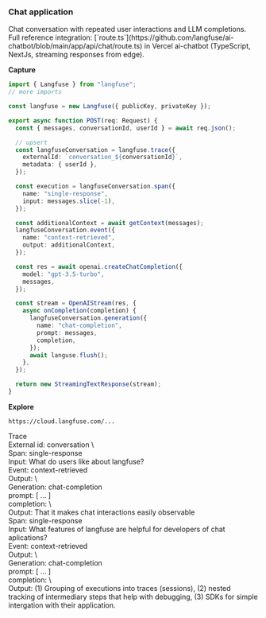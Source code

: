 <div className="px-6 py-4 ring-1 rounded-xl ring-gray-200">

<h3 className="text-xl font-bold">Chat application</h3>
<span className="text-sm text-gray-500">
  Chat conversation with repeated user interactions and LLM completions.
</span>
<span className="text-sm text-gray-500">
  Full reference integration:
  [`route.ts`](https://github.com/langfuse/ai-chatbot/blob/main/app/api/chat/route.ts)
  in Vercel ai-chatbot (TypeScript, NextJs, streaming responses from edge).
</span>

<div className="mt-5 flex flex-col lg:flex-row gap-4">
<div className="flex-1">

**Capture**

```typescript {4, 10, 16, 28, 33} filename="route.ts"
import { Langfuse } from "langfuse";
// more imports

const langfuse = new Langfuse({ publicKey, privateKey });

export async function POST(req: Request) {
  const { messages, conversationId, userId } = await req.json();

  // upsert
  const langfuseConversation = langfuse.trace({
    externalId: `conversation_${conversationId}`,
    metadata: { userId },
  });

  const execution = langfuseConversation.span({
    name: "single-response",
    input: messages.slice(-1),
  });

  const additionalContext = await getContext(messages);
  langfuseConversation.event({
    name: "context-retrieved",
    output: additionalContext,
  });

  const res = await openai.createChatCompletion({
    model: "gpt-3.5-turbo",
    messages,
  });

  const stream = OpenAIStream(res, {
    async onCompletion(completion) {
      langfuseConversation.generation({
        name: "chat-completion",
        prompt: messages,
        completion,
      });
      await languse.flush();
    },
  });

  return new StreamingTextResponse(stream);
}
```

</div>
<div className="flex-1">

**Explore**

```
https://cloud.langfuse.com/...
```

<div className="p-3 ring-1 ring-gray-200 rounded-xl flex flex-col gap-2 text-sm">
<div>
<div className="font-bold">Trace</div>
<div className="text-gray-500">External id: conversation \<conversation_id\></div>

</div>
<div className="p-3 ring-1 ring-gray-200 rounded-sm">
  <div className="font-bold">Span: single-response</div>
  <div className="text-gray-500">Input: What do users like about langfuse?</div>
</div>
<div className="ml-8 p-3 ring-1 ring-gray-200 rounded-sm">
  <div className="font-bold">Event: context-retrieved</div>
  <div className="text-gray-500">Output: \<output\></div>
</div>
<div className="ml-8 p-3 ring-1 ring-gray-200 rounded-sm">
  <div className="font-bold">Generation: chat-completion</div>
  <div className="text-gray-500">prompt: [ ... ]</div>
  <div className="text-gray-500">completion: \<completion\></div>
</div>
<div className="p-3 ring-1 ring-gray-200 rounded-sm">
  <div className="text-gray-500">Output: That it makes chat interactions easily observable</div>
</div>

<div className="mt-2 p-3 ring-1 ring-gray-200 rounded-sm">
  <div className="font-bold">Span: single-response</div>
  <div className="text-gray-500">Input: What features of langfuse are helpful for developers of chat aplications?</div>
</div>
<div className="ml-8 p-3 ring-1 ring-gray-200 rounded-sm">
  <div className="font-bold">Event: context-retrieved</div>
  <div className="text-gray-500">Output: \<output\></div>
</div>
<div className="ml-8 p-3 ring-1 ring-gray-200 rounded-sm">
  <div className="font-bold">Generation: chat-completion</div>
  <div className="text-gray-500">prompt: [ ... ]</div>
  <div className="text-gray-500">completion: \<completion\></div>
</div>
<div className="p-3 ring-1 ring-gray-200 rounded-sm">
  <div className="text-gray-500">Output: (1) Grouping of executions into traces (sessions), (2) nested tracking of intermediary steps that help with debugging, (3) SDKs for simple intergation with their application.</div>
</div>

</div>
</div>
</div>
</div>
